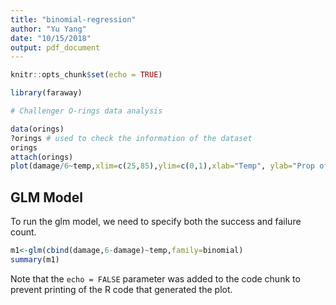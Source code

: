 ```yaml
---
title: "binomial-regression"
author: "Yu Yang"
date: "10/15/2018"
output: pdf_document
---
```


```r
knitr::opts_chunk$set(echo = TRUE)
```


```r
library(faraway)

# Challenger O-rings data analysis

data(orings)
?orings # used to check the information of the dataset
orings
attach(orings)
plot(damage/6~temp,xlim=c(25,85),ylim=c(0,1),xlab="Temp", ylab="Prop of damage")

```

## GLM Model

To run the glm model, we need to specify both the success and failure count.

```r
m1<-glm(cbind(damage,6-damage)~temp,family=binomial)
summary(m1)

```

Note that the `echo = FALSE` parameter was added to the code chunk to prevent printing of the R code that generated the plot.
